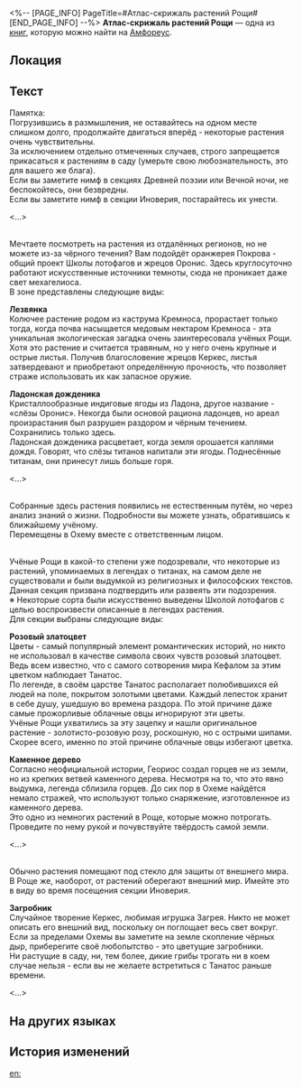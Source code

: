 <%-- [PAGE_INFO]
PageTitle=#Атлас-скрижаль растений Рощи#
[END_PAGE_INFO] --%>
{{Дополнить}}
{{Книга Инфобокс
|id           = 502
|Название     = 
|Изображение  = Предмет Атлас-скрижаль растений Рощи.png
|Мир          = Амфореус
|Томов        = 1
|Автор        = <!--нужно добавить-->
|Описание     = Ботанический справочник Рощи в неожиданном формате туристического путеводителя.
|Том1         = {{tx}}
|Источник1    = {{tx|Отсутствует источник}}
|Персонажи    = 
|Фракции      = 
}}
'''Атлас-скрижаль растений Рощи''' — одна из [[Книги|книг]], которую можно найти на [[Амфореус]].

==Локация==
{{Отметка карты|<!--название карты-->|<!--id отметки-->}}

==Текст==
Памятка:<br />
Погрузившись в размышления, не оставайтесь на одном месте слишком долго, продолжайте двигаться вперёд - некоторые растения очень чувствительны.<br />
За исключением отдельно отмеченных случаев, строго запрещается прикасаться к растениям в саду (умерьте свою любознательность, это для вашего же блага).<br />
Если вы заметите нимф в секциях Древней поэзии или Вечной ночи, не беспокойтесь, они безвредны.<br />
Если вы заметите нимф в секции Иноверия, постарайтесь их унести.

<...>

{{Размер|36|'''Секция Вечной ночи'''}}<br />
Мечтаете посмотреть на растения из отдалённых регионов, но не можете из-за чёрного течения? Вам подойдёт оранжерея Покрова - общий проект Школы лотофагов и жрецов Оронис. Здесь круглосуточно работают искусственные источники темноты, сюда не проникает даже свет мехагелиоса.<br />
В зоне представлены следующие виды:

'''Лезвянка'''<br />
Колючее растение родом из каструма Кремноса, прорастает только тогда, когда почва насыщается медовым нектаром Кремноса - эта уникальная экологическая загадка очень заинтересовала учёных Рощи.<br />
Хотя это растение и считается травяным, но у него очень крупные и острые листья. Получив благословение жрецов Керкес, листья затвердевают и приобретают определённую прочность, что позволяет страже использовать их как запасное оружие.

'''Ладонская дожденика'''<br />
Кристаллообразные индиговые ягоды из Ладона, другое название - «слёзы Оронис». Некогда были основой рациона ладонцев, но ареал произрастания был разрушен раздором и чёрным течением. Сохранились только здесь.<br />
Ладонская дожденика расцветает, когда земля орошается каплями дождя. Говорят, что слёзы титанов напитали эти ягоды. Поднесённые титанам, они принесут лишь больше горя.

<...>

{{Размер|36|'''Секция Семян жизни'''}}<br />
Собранные здесь растения появились не естественным путём, но через анализ знаний о жизни. Подробности вы можете узнать, обратившись к ближайшему учёному.<br />
Перемещены в Охему вместе с ответственным лицом.


{{Размер|36|'''Секция Древней поэзии'''}}<br />
Учёные Рощи в какой-то степени уже подозревали, что некоторые из растений, упоминаемых в легендах о титанах, на самом деле не существовали и были выдумкой из религиозных и философских текстов.<br />
Данная секция призвана подтвердить или развеять эти подозрения.<br />
※ Некоторые сорта были искусственно выведены Школой лотофагов с целью воспроизвести описанные в легендах растения.<br />
Для секции выбраны следующие виды:

'''Розовый златоцвет'''<br />
Цветы - самый популярный элемент романтических историй, но никто не использовал в качестве символа своих чувств розовый златоцвет. Ведь всем известно, что с самого сотворения мира Кефалом за этим цветком наблюдает Танатос.<br />
По легенде, в своём царстве Танатос располагает полюбившихся ей людей на поле, покрытом золотыми цветами. Каждый лепесток хранит в себе душу, ушедшую во времена раздора. По этой причине даже самые прожорливые облачные овцы игнорируют эти цветы.<br />
Учёные Рощи ухватились за эту зацепку и нашли оригинальное растение - золотисто-розовую розу, роскошную, но с острыми шипами. Скорее всего, именно по этой причине облачные овцы избегают цветка.

'''Каменное дерево'''<br />
Согласно неофициальной истории, Геориос создал горцев не из земли, но из крепких ветвей каменного дерева. Несмотря на то, что это явно выдумка, легенда сблизила горцев. До сих пор в Охеме найдётся немало стражей, что используют только снаряжение, изготовленное из каменного дерева.<br />
Это одно из немногих растений в Роще, которые можно потрогать. Проведите по нему рукой и почувствуйте твёрдость самой земли.

<...>

{{Размер|36|'''Секция Иноверия'''}}<br />
Обычно растения помещают под стекло для защиты от внешнего мира. В Роще же, наоборот, от растений оберегают внешний мир. Имейте это в виду во время посещения секции Иноверия.

'''Загробник'''<br />
Случайное творение Керкес, любимая игрушка Загрея. Никто не может описать его внешний вид, поскольку он поглощает весь свет вокруг. Если за пределами Охемы вы заметите на земле скопление чёрных дыр, приберегите своё любопытство - это цветущие загробники.<br />
Ни растущие в саду, ни, тем более, дикие грибы трогать ни в коем случае нельзя - если вы не желаете встретиться с Танатос раньше времени.

<...>

==На других языках==
{{На других языках
|en   = A Slate Guide to Grove Flora
|zhs  = 树庭植物的导引石版摘
|zht  = 樹庭植物的導引石版摘
|ja   = 樹庭の植物に関するガイド石版抜粋
|ko   = 나무 정원 식물에 대한 안내 석판 발췌
|es   = Extracto de la guía sobre la flora del Soto
|fr   = Guide sur la flore du Bosquet
|ru   = Атлас-скрижаль растений Рощи
|th   = คู่มือแนะนำ: พืชพันธุ์ในลานพฤกษ์ (บทคัดสรร)
|vi   = Phiến Đá Hướng Dẫn Thực Vật Điện Cây
|de   = Guide zu den Pflanzen im Hain (Auszug)
|id   = Kutipan Prasasti Panduan untuk Tanaman Grove
|pt   = Uma Tabuleta Guia Sobre a Flora do Bosque
}}

==История изменений==
{{История изменений|3.5}}

[[en:]]